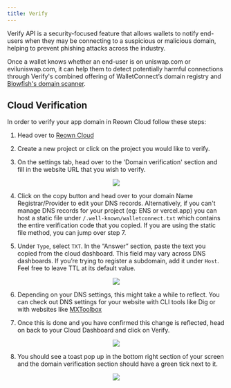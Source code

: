 ```yaml
---
title: Verify
---
```


Verify API is a security-focused feature that allows wallets to notify end-users when they may be connecting to a suspicious or malicious domain, helping to prevent phishing attacks across the industry.

Once a wallet knows whether an end-user is on uniswap.com or eviluniswap.com, it can help them to detect potentially harmful connections through Verify's combined offering of WalletConnect’s domain registry and [Blowfish's domain scanner](https://docs.blowfish.xyz/reference/scan-domain-1).

## Cloud Verification

In order to verify your app domain in Reown Cloud follow these steps:

1. Head over to [Reown Cloud](https://cloud.reown.com)

2. Create a new project or click on the project you would like to verify.

3. On the settings tab, head over to the 'Domain verification' section and fill in the website URL that you wish to verify.

<!-- ![create-push-url](/assets/verify/tab.png) -->

<p align="center">
  <img src="/assets/verify/verify-domain.png" />
</p>

4. Click on the copy button and head over to your domain Name Registrar/Provider to edit your DNS records.
   Alternatively, if you can't manage DNS records for your project (eg: ENS or vercel.app) you can host a static file
   under `/.well-known/walletconnect.txt` which contains the entire verification code that you copied. If you are using the static file method, you can jump over step 7.

5. Under `Type`, select `TXT`. In the “Answer” section, paste the text you copied from the cloud dashboard. This field may vary across DNS dashboards. If you’re trying to register a subdomain, add it under `Host`. Feel free to leave TTL at its default value.

<!-- ![create-push-url](/assets/verify/dns-record.png) -->

<p align="center">
  <img src="/assets/verify/dns-record.png" />
</p>

6. Depending on your DNS settings, this might take a while to reflect. You can check out DNS settings for your website with CLI tools like Dig or with websites like [MXToolbox](https://mxtoolbox.com/SuperTool.aspx?action=txt)

7. Once this is done and you have confirmed this change is reflected, head on back to your Cloud Dashboard and click on Verify.

<p align="center">
  <img src="/assets/verify/verify-btn.png" />
</p>

8. You should see a toast pop up in the bottom right section of your screen and the domain verification section should have a green tick next to it.

<p align="center">
  <img src="/assets/verify/verified.png" />
</p>
